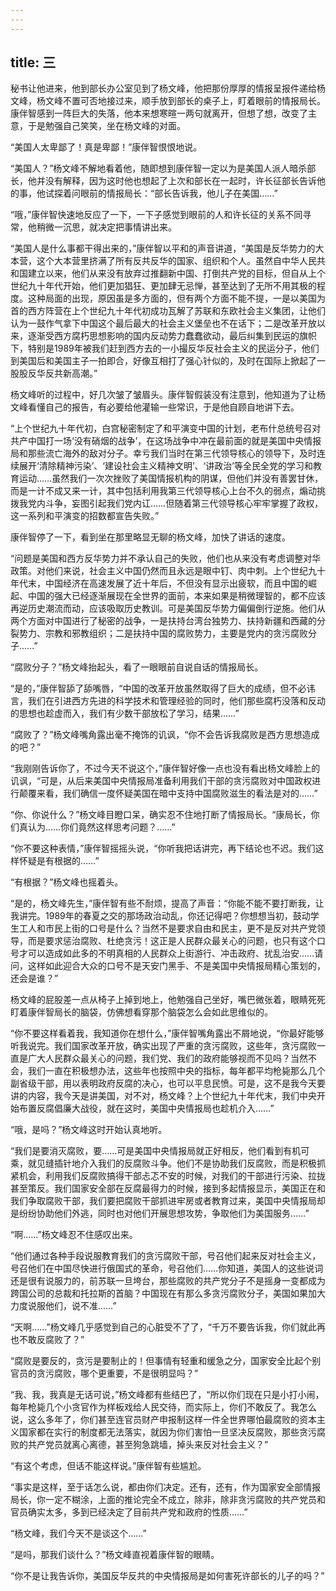 ```yaml
---
---
---
```

title: 三
---



秘书让他进来，他到部长办公室见到了杨文峰，他把那份厚厚的情报呈报件递给杨文峰，杨文峰不置可否地接过来，顺手放到部长的桌子上，盯着眼前的情报局长。康伴智感到一阵巨大的失落，他本来想寒暄一两句就离开，但想了想，改变了主意，于是勉强自己笑笑，坐在杨文峰的对面。

“美国人太卑鄙了！真是卑鄙！”康伴智恨恨地说。

“美国人？”杨文峰不解地看着他，随即想到康伴智一定以为是美国人派人暗杀部长，他并没有解释，因为这时他也想起了上次和部长在一起时，许长征部长告诉他的事，他试探着问眼前的情报局长：“部长告诉我，他儿子在美国……”

“哦，”康伴智快速地反应了一下，一下子感觉到眼前的人和许长征的关系不同寻常，他稍微一沉思，就决定把事情讲出来。

“美国人是什么事都干得出来的，”康伴智以平和的声音讲道，“美国是反华势力的大本营，这个大本营里挤满了所有反共反华的国家、组织和个人。虽然自中华人民共和国建立以来，他们从来没有放弃过推翻新中国、打倒共产党的目标，但自从上个世纪九十年代开始，他们更加猖狂、更加肆无忌惮，甚至达到了无所不用其极的程度。这种局面的出现，原因虽是多方面的，但有两个方面不能不提，一是以美国为首的西方阵营在上个世纪九十年代初成功瓦解了苏联和东欧社会主义集团，让他们认为一鼓作气拿下中国这个最后最大的社会主义堡垒也不在话下；二是改革开放以来，逐渐受西方腐朽思想影响的国内反动势力蠢蠢欲动，最后纠集到民运的旗帜下，特别是1989年被我们赶到西方去的一小撮反华反社会主义的民运分子，他们到美国后和美国主子一拍即合，好像互相打了强心针似的，及时在国际上掀起了一股股反华反共新高潮。”

杨文峰听的过程中，好几次皱了皱眉头。康伴智假装没有注意到，他知道为了让杨文峰看懂自己的报告，有必要给他灌输一些常识，于是他自顾自地讲下去。

“上个世纪九十年代初，白宫秘密制定了和平演变中国的计划，老布什总统号召对共产中国打一场‘没有硝烟的战争’，在这场战争中冲在最前面的就是美国中央情报局和那些流亡海外的敌对分子。幸亏我们当时在第三代领导核心的领导下，及时连续展开‘清除精神污染’、‘建设社会主义精神文明’、‘讲政治’等全民全党的学习和教育运动……虽然我们一次次挫败了美国情报机构的阴谋，但他们并没有善罢甘休，而是一计不成又来一计，其中包括利用我第三代领导核心上台不久的弱点，煽动挑拨我党内斗争，妄图引起我们党内讧……但随着第三代领导核心牢牢掌握了政权，这一系列和平演变的招数都宣告失败。”

康伴智停了一下，看到坐在那里略显无聊的杨文峰，加快了讲话的速度。

“问题是美国和西方反华势力并不承认自己的失败，他们也从来没有考虑调整对华政策。对他们来说，社会主义中国仍然而且永远是眼中钉、肉中刺。上个世纪九十年代末，中国经济在高速发展了近十年后，不但没有显示出疲软，而且中国的崛起、中国的强大已经逐渐展现在全世界的面前，本来如果是稍微理智的，都不应该再逆历史潮流而动，应该吸取历史教训。可是美国反华势力偏偏倒行逆施。他们从两个方面对中国进行了秘密的战争，一是扶持台湾台独势力、扶持新疆和西藏的分裂势力、宗教和邪教组织；二是扶持中国的腐败势力，主要是党内的贪污腐败分子……”

“腐败分子？”杨文峰抬起头，看了一眼眼前自说自话的情报局长。

“是的，”康伴智舔了舔嘴唇，“中国的改革开放虽然取得了巨大的成绩，但不必讳言，我们在引进西方先进的科学技术和管理经验的同时，他们那些腐朽没落和反动的思想也趁虚而入，我们有少数干部放松了学习，结果……”

“腐败了？”杨文峰嘴角露出毫不掩饰的讥讽，“你不会告诉我腐败是西方思想造成的吧？”

“我刚刚告诉你了，不过今天不说这个，”康伴智好像一点也没有看出杨文峰脸上的讥讽，“可是，从后来美国中央情报局准备利用我们干部的贪污腐败对中国政权进行颠覆来看，我们确信一度怀疑美国在暗中支持中国腐败滋生的看法是对的……”

“你、你说什么？”杨文峰目瞪口呆，确实忍不住地打断了情报局长。“康局长，你们真认为……你们竟然这样思考问题？……”

“你不要这种表情，”康伴智摇摇头说，“你听我把话讲完，再下结论也不迟。我们这样怀疑是有根据的……”

“有根据？”杨文峰也摇着头。

“是的，杨文峰先生，”康伴智有些不耐烦，提高了声音：“你能不能不要打断我，让我讲完。1989年的春夏之交的那场政治动乱，你还记得吧？你想想当初，鼓动学生工人和市民上街的口号是什么？当然不是要求自由和民主，更不是反对共产党领导，而是要求惩治腐败、杜绝贪污！这正是人民群众最关心的问题，也只有这个口号才可以造成如此多的不明真相的人民群众上街游行、冲击政府、扰乱治安……请问，这样如此迎合大众的口号不是天安门黑手、不是美国中央情报局精心策划的，还会是谁？”

杨文峰的屁股差一点从椅子上掉到地上，他勉强自己坐好，嘴巴微张着，眼睛死死盯着康伴智局长的脑袋，仿佛想看穿那个脑袋怎么会如此思维似的。

“你不要这样看着我，我知道你在想什么，”康伴智嘴角露出不屑地说，“你最好能够听我说完。我们国家改革开放，确实出现了严重的贪污腐败，这些年，贪污腐败一直是广大人民群众最关心的问题，我们党、我们的政府能够视而不见吗？当然不会，我们一直在积极想办法，这些年也按照中央的指标，每年都平均枪毙那么几个副省级干部，用以表明政府反腐的决心，也可以平息民愤。可是，这不是我今天要讲的内容，我今天是讲美国，对不对，杨文峰？上个世纪九十年代末，我们中央开始布置反腐倡廉大战役，就在这时，美国中央情报局也趁机介入……”

“哦，是吗？”杨文峰这时开始认真地听。

“我们是要消灭腐败，要……可是美国中央情报局就正好相反，他们看到有机可乘，就见缝插针地介入我们的反腐败斗争。他们不是协助我们反腐败，而是积极抓紧机会，利用我们反腐败搞得干部忐忑不安的时候，对我们的干部进行污染、拉拢甚至策反。我们国家安全部在反腐最得力的时候，接到多起情报显示，美国正在和我们争取腐败干部，我们要把腐败干部抓进牢房或者教育过来，美国中央情报局却是纷纷协助他们外逃，同时也对他们开展思想攻势，争取他们为美国服务……”

“啊……”杨文峰忍不住感叹出来。

“他们通过各种手段说服教育我们的贪污腐败干部，号召他们起来反对社会主义，号召他们在中国尽快进行俄国式的革命，号召他们……你知道，美国人的这些说词还是很有说服力的，前苏联一旦垮台，那些腐败的共产党分子不是摇身一变都成为跨国公司的总裁和托拉斯的首脑？中国现在有那么多贪污腐败分子，美国如果加大力度说服他们，说不准……”

“天啊……”杨文峰几乎感觉到自己的心脏受不了了，“千万不要告诉我，你们就此再也不敢反腐败了？”

“腐败是要反的，贪污是要制止的！但事情有轻重和缓急之分，国家安全比起个别官员的贪污腐败，哪个更重要，不是很明显吗？”

“我、我，我真是无话可说，”杨文峰都有些结巴了，“所以你们现在只是小打小闹，每年枪毙几个小贪官作为样板戏给人民交待，而实际上，你们不敢反了。我怎么说，这么多年了，你们甚至连官员财产申报制这样一件全世界哪怕最腐败的资本主义国家都在实行的制度都无法落实，就因为你们害怕一旦坚决反腐败，那些贪污腐败的共产党员就离心离德，甚至狗急跳墙，掉头来反对社会主义？”

“有这个考虑，但话不能这样说。”康伴智有些尴尬。

“事实是这样，至于话怎么说，都由你们决定。还有，还有，作为国家安全部情报局长，你一定不糊涂，上面的推论完全不成立，除非，除非贪污腐败的共产党员和官员确实太多，多到已经决定了目前共产党和政府的性质……”

“杨文峰，我们今天不是谈这个……”

“是吗，那我们谈什么？”杨文峰直视着康伴智的眼睛。

“你不是让我告诉你，美国反华反共的中央情报局是如何害死许部长的儿子的吗？”